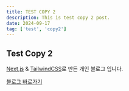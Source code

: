 ```yaml
---
title: TEST COPY 2
description: This is test copy 2 post.
date: 2024-09-17
tag: ['test', 'copy2']
---
```


## Test Copy 2

[Next.js](https://nextjs.org/) & [TailwindCSS](https://tailwindcss.com/)로 만든 개인 블로그 입니다.

[블로그 바로가기](https://rdg1029.github.io/)